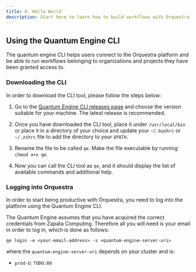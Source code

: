 ```yaml
---
title: 0. Hello World
description: Start here to learn how to build workflows with Orquestra.
---
```


## Using the Quantum Engine CLI

The quantum engine CLI helps users connect to the Orquestra platform and be able to run workflows belonging to organizations and projects they have been granted access to.

### Downloading the CLI

In order to download the CLI tool, please follow the steps below:

1. Go to the [Quantum Engine CLI releases page](https://github.com/zapatacomputing/qe-cli/releases) and choose the version suitable for your machine. The latest release is recommended.

1. Once you have downloaded the CLI tool, place it under `/usr/local/bin` or place it in a directory of your choice and update your `~/.bashrc` or `~/.zshrc` file to add the directory to your `$PATH`.

1. Rename the file to be called `qe`. Make the file executable by running `chmod a+x qe`.

1. Now you can call the CLI tool as `qe`, and it should display the list of available commands and additional help.

### Logging into Orquestra

In order to start being productive with Orquestra, you need to log into the platform using the Quantum Engine CLI.

The Quantum Engine assumes that you have acquired the correct credentials from Zapata Computing. Therefore all you will need is your email in order to log in, which is done as follows:

`qe login -e <your-email-address> -s <quantum-engine-server-uri>`

where the `quantum-engine-server-uri` depends on your cluster and is:
- `prod-b`: `TODO:80`